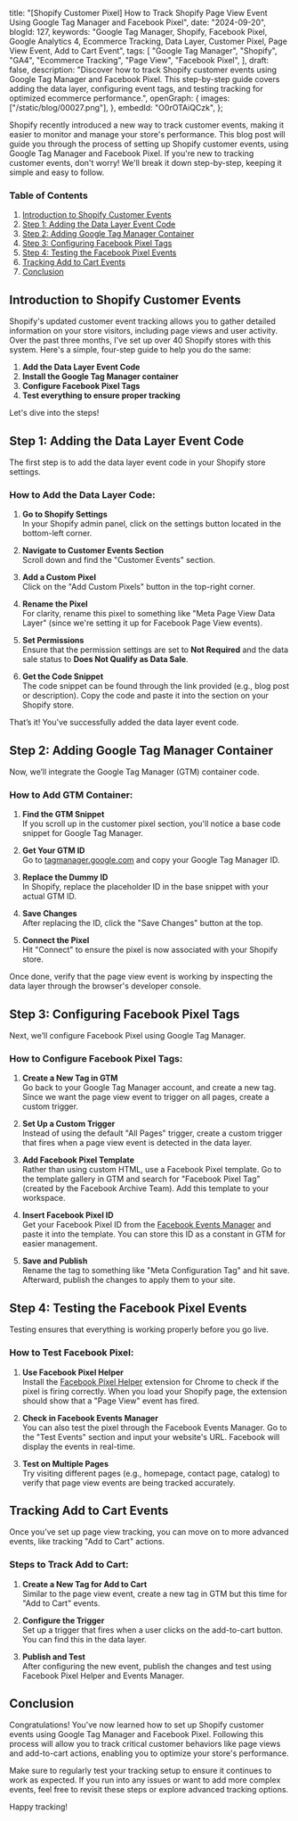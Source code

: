  title:
    "[Shopify Customer Pixel] How to Track Shopify Page View Event Using Google Tag Manager and Facebook Pixel",
  date: "2024-09-20",
  blogId: 127,
  keywords:
    "Google Tag Manager, Shopify, Facebook Pixel, Google Analytics 4, Ecommerce Tracking, Data Layer, Customer Pixel, Page View Event, Add to Cart Event",
  tags: [
    "Google Tag Manager",
    "Shopify",
    "GA4",
    "Ecommerce Tracking",
    "Page View",
    "Facebook Pixel",
  ],
  draft: false,
  description:
    "Discover how to track Shopify customer events using Google Tag Manager and Facebook Pixel. This step-by-step guide covers adding the data layer, configuring event tags, and testing tracking for optimized ecommerce performance.",
  openGraph: {
    images: ["/static/blog/00027.png"],
  },
  embedId: "O0rOTAiQCzk",
};

<BlogHeader metadata={metadata} />

Shopify recently introduced a new way to track customer events, making it easier to monitor and manage your store's performance. This blog post will guide you through the process of setting up Shopify customer events, using Google Tag Manager and Facebook Pixel. If you're new to tracking customer events, don't worry! We'll break it down step-by-step, keeping it simple and easy to follow.

### Table of Contents

1. [Introduction to Shopify Customer Events](#introduction-to-shopify-customer-events)
2. [Step 1: Adding the Data Layer Event Code](#step-1-adding-the-data-layer-event-code)
3. [Step 2: Adding Google Tag Manager Container](#step-2-adding-google-tag-manager-container)
4. [Step 3: Configuring Facebook Pixel Tags](#step-3-configuring-facebook-pixel-tags)
5. [Step 4: Testing the Facebook Pixel Events](#step-4-testing-the-facebook-pixel-events)
6. [Tracking Add to Cart Events](#tracking-add-to-cart-events)
7. [Conclusion](#conclusion)

## Introduction to Shopify Customer Events

Shopify's updated customer event tracking allows you to gather detailed information on your store visitors, including page views and user activity. Over the past three months, I've set up over 40 Shopify stores with this system. Here's a simple, four-step guide to help you do the same:

1. **Add the Data Layer Event Code**
2. **Install the Google Tag Manager container**
3. **Configure Facebook Pixel Tags**
4. **Test everything to ensure proper tracking**

Let's dive into the steps!

## Step 1: Adding the Data Layer Event Code

The first step is to add the data layer event code in your Shopify store settings.

### How to Add the Data Layer Code:

1. **Go to Shopify Settings**  
   In your Shopify admin panel, click on the settings button located in the bottom-left corner.

2. **Navigate to Customer Events Section**  
   Scroll down and find the "Customer Events" section.

3. **Add a Custom Pixel**  
   Click on the "Add Custom Pixels" button in the top-right corner.

4. **Rename the Pixel**  
   For clarity, rename this pixel to something like "Meta Page View Data Layer" (since we're setting it up for Facebook Page View events).

5. **Set Permissions**  
   Ensure that the permission settings are set to **Not Required** and the data sale status to **Does Not Qualify as Data Sale**.

6. **Get the Code Snippet**  
   The code snippet can be found through the link provided (e.g., blog post or description). Copy the code and paste it into the section on your Shopify store.

<DataLayerCodeBlock fileName="page_view.js" />

That’s it! You've successfully added the data layer event code.

## Step 2: Adding Google Tag Manager Container

Now, we’ll integrate the Google Tag Manager (GTM) container code.

### How to Add GTM Container:

1. **Find the GTM Snippet**  
   If you scroll up in the customer pixel section, you'll notice a base code snippet for Google Tag Manager.

2. **Get Your GTM ID**  
   Go to [tagmanager.google.com](https://tagmanager.google.com) and copy your Google Tag Manager ID.

3. **Replace the Dummy ID**  
   In Shopify, replace the placeholder ID in the base snippet with your actual GTM ID.

4. **Save Changes**  
   After replacing the ID, click the "Save Changes" button at the top.

5. **Connect the Pixel**  
   Hit "Connect" to ensure the pixel is now associated with your Shopify store.

Once done, verify that the page view event is working by inspecting the data layer through the browser's developer console.

## Step 3: Configuring Facebook Pixel Tags

Next, we’ll configure Facebook Pixel using Google Tag Manager.

### How to Configure Facebook Pixel Tags:

1. **Create a New Tag in GTM**  
   Go back to your Google Tag Manager account, and create a new tag. Since we want the page view event to trigger on all pages, create a custom trigger.

2. **Set Up a Custom Trigger**  
   Instead of using the default "All Pages" trigger, create a custom trigger that fires when a page view event is detected in the data layer.

3. **Add Facebook Pixel Template**  
   Rather than using custom HTML, use a Facebook Pixel template. Go to the template gallery in GTM and search for "Facebook Pixel Tag" (created by the Facebook Archive Team). Add this template to your workspace.

4. **Insert Facebook Pixel ID**  
   Get your Facebook Pixel ID from the [Facebook Events Manager](https://business.facebook.com/events_manager) and paste it into the template. You can store this ID as a constant in GTM for easier management.

5. **Save and Publish**  
   Rename the tag to something like "Meta Configuration Tag" and hit save. Afterward, publish the changes to apply them to your site.

## Step 4: Testing the Facebook Pixel Events

Testing ensures that everything is working properly before you go live.

### How to Test Facebook Pixel:

1. **Use Facebook Pixel Helper**  
   Install the [Facebook Pixel Helper](https://chrome.google.com/webstore/detail/facebook-pixel-helper/fdgfkebogiimcoedlicjlajpkdmockpc) extension for Chrome to check if the pixel is firing correctly. When you load your Shopify page, the extension should show that a "Page View" event has fired.

2. **Check in Facebook Events Manager**  
   You can also test the pixel through the Facebook Events Manager. Go to the "Test Events" section and input your website's URL. Facebook will display the events in real-time.

3. **Test on Multiple Pages**  
   Try visiting different pages (e.g., homepage, contact page, catalog) to verify that page view events are being tracked accurately.

## Tracking Add to Cart Events

Once you’ve set up page view tracking, you can move on to more advanced events, like tracking "Add to Cart" actions.

### Steps to Track Add to Cart:

1. **Create a New Tag for Add to Cart**  
   Similar to the page view event, create a new tag in GTM but this time for "Add to Cart" events.

2. **Configure the Trigger**  
   Set up a trigger that fires when a user clicks on the add-to-cart button. You can find this in the data layer.

3. **Publish and Test**  
   After configuring the new event, publish the changes and test using Facebook Pixel Helper and Events Manager.

## Conclusion

Congratulations! You've now learned how to set up Shopify customer events using Google Tag Manager and Facebook Pixel. Following this process will allow you to track critical customer behaviors like page views and add-to-cart actions, enabling you to optimize your store's performance.

Make sure to regularly test your tracking setup to ensure it continues to work as expected. If you run into any issues or want to add more complex events, feel free to revisit these steps or explore advanced tracking options.

Happy tracking!
